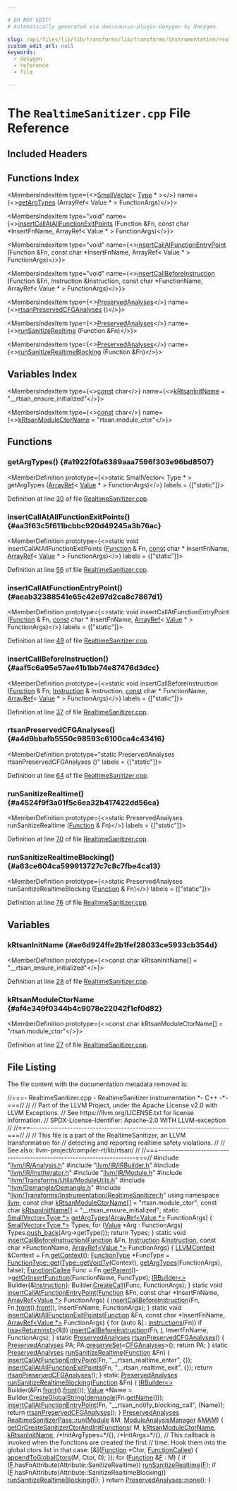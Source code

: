```yaml
---

# DO NOT EDIT!
# Automatically generated via docusaurus-plugin-doxygen by Doxygen.

slug: /api/files/lib/lib/transforms/lib/transforms/instrumentation/realtimesanitizer-cpp
custom_edit_url: null
keywords:
  - doxygen
  - reference
  - file

---
```





# The `RealtimeSanitizer.cpp` File Reference

<DoxygenPage pluginConfig={pluginConfig}>



## Included Headers

<IncludesList>
<IncludesListItem
  filePath="llvm/IR/Analysis.h"
  permalink="/docs/api/files/include/include/llvm/include/llvm/ir/analysis-h"
  isLocal="true" />
<IncludesListItem
  filePath="llvm/IR/IRBuilder.h"
  permalink="/docs/api/files/include/include/llvm/include/llvm/ir/irbuilder-h"
  isLocal="true" />
<IncludesListItem
  filePath="llvm/IR/InstIterator.h"
  permalink="/docs/api/files/include/include/llvm/include/llvm/ir/institerator-h"
  isLocal="true" />
<IncludesListItem
  filePath="llvm/IR/Module.h"
  permalink="/docs/api/files/include/include/llvm/include/llvm/ir/module-h"
  isLocal="true" />
<IncludesListItem
  filePath="llvm/Transforms/Utils/ModuleUtils.h"
  permalink="/docs/api/files/include/include/llvm/include/llvm/transforms/include/llvm/transforms/utils/moduleutils-h"
  isLocal="true" />
<IncludesListItem
  filePath="llvm/Demangle/Demangle.h"
  permalink="/docs/api/files/include/include/llvm/include/llvm/demangle/demangle-h"
  isLocal="true" />
<IncludesListItem
  filePath="llvm/Transforms/Instrumentation/RealtimeSanitizer.h"
  permalink="/docs/api/files/include/include/llvm/include/llvm/transforms/include/llvm/transforms/instrumentation/realtimesanitizer-h"
  isLocal="true" />
</IncludesList>

## Functions Index

<MembersIndex>

<MembersIndexItem
  type={<><a href="/docs/api/classes/llvm/smallvector">SmallVector</a>&lt; <a href="/docs/api/classes/llvm/type">Type</a> &#42; &gt;</>}
  name={<><a href="#a1922f0fa6389aaa7596f303e96bd8507">getArgTypes</a> (ArrayRef&lt; Value &#42; &gt; FunctionArgs)</>}>
</MembersIndexItem>

<MembersIndexItem
  type="void"
  name={<><a href="#aa3f63c5f611bcbbc920d49245a3b76ac">insertCallAtAllFunctionExitPoints</a> (Function &amp;Fn, const char &#42;InsertFnName, ArrayRef&lt; Value &#42; &gt; FunctionArgs)</>}>
</MembersIndexItem>

<MembersIndexItem
  type="void"
  name={<><a href="#aeab32388541e65c42e97d2ca8c7867d1">insertCallAtFunctionEntryPoint</a> (Function &amp;Fn, const char &#42;InsertFnName, ArrayRef&lt; Value &#42; &gt; FunctionArgs)</>}>
</MembersIndexItem>

<MembersIndexItem
  type="void"
  name={<><a href="#aaf5c6a95e57ae41b1bb74e87476d3dcc">insertCallBeforeInstruction</a> (Function &amp;Fn, Instruction &amp;Instruction, const char &#42;FunctionName, ArrayRef&lt; Value &#42; &gt; FunctionArgs)</>}>
</MembersIndexItem>

<MembersIndexItem
  type={<><a href="/docs/api/classes/llvm/preservedanalyses">PreservedAnalyses</a></>}
  name={<><a href="#a4d9bbafb5550c98593c6100ca4c43416">rtsanPreservedCFGAnalyses</a> ()</>}>
</MembersIndexItem>

<MembersIndexItem
  type={<><a href="/docs/api/classes/llvm/preservedanalyses">PreservedAnalyses</a></>}
  name={<><a href="#a4524f9f3a01f5c6ea32b417422dd56ca">runSanitizeRealtime</a> (Function &amp;Fn)</>}>
</MembersIndexItem>

<MembersIndexItem
  type={<><a href="/docs/api/classes/llvm/preservedanalyses">PreservedAnalyses</a></>}
  name={<><a href="#a63ce604ca599913727c7c8c7fbe4ca13">runSanitizeRealtimeBlocking</a> (Function &amp;Fn)</>}>
</MembersIndexItem>

</MembersIndex>

## Variables Index

<MembersIndex>

<MembersIndexItem
  type={<><a href="/docs/api/files/lib/lib/target/lib/target/aarch64/aarch64promoteconstant-cpp/#a90f8350fecae261c25be85d38b451bff">const</a> char</>}
  name={<><a href="#ae6d924ffe2b1fef28033ce5933cb354d">kRtsanInitName</a> = &quot;&#95;&#95;rtsan&#95;ensure&#95;initialized&quot;</>}>
</MembersIndexItem>

<MembersIndexItem
  type={<><a href="/docs/api/files/lib/lib/target/lib/target/aarch64/aarch64promoteconstant-cpp/#a90f8350fecae261c25be85d38b451bff">const</a> char</>}
  name={<><a href="#af4e349f0344b4c9078e22042f1cf0d82">kRtsanModuleCtorName</a> = &quot;rtsan.module&#95;ctor&quot;</>}>
</MembersIndexItem>

</MembersIndex>


<SectionDefinition>

## Functions

### getArgTypes() {#a1922f0fa6389aaa7596f303e96bd8507}

<MemberDefinition
  prototype={<>static SmallVector&lt; Type &#42; &gt; getArgTypes (<a href="/docs/api/classes/llvm/arrayref">ArrayRef</a>&lt; <a href="/docs/api/classes/llvm/value">Value</a> &#42; &gt; FunctionArgs)</>}
  labels = {["static"]}>

Definition at line <a href="#l00030">30</a> of file <a href="/docs/api/files/lib/lib/transforms/lib/transforms/instrumentation/realtimesanitizer-cpp">RealtimeSanitizer.cpp</a>.
</MemberDefinition>

### insertCallAtAllFunctionExitPoints() {#aa3f63c5f611bcbbc920d49245a3b76ac}

<MemberDefinition
  prototype={<>static void insertCallAtAllFunctionExitPoints (<a href="/docs/api/classes/llvm/function">Function</a> &amp; Fn, <a href="/docs/api/files/lib/lib/target/lib/target/aarch64/aarch64promoteconstant-cpp/#a90f8350fecae261c25be85d38b451bff">const</a> char &#42; InsertFnName, <a href="/docs/api/classes/llvm/arrayref">ArrayRef</a>&lt; <a href="/docs/api/classes/llvm/value">Value</a> &#42; &gt; FunctionArgs)</>}
  labels = {["static"]}>

Definition at line <a href="#l00056">56</a> of file <a href="/docs/api/files/lib/lib/transforms/lib/transforms/instrumentation/realtimesanitizer-cpp">RealtimeSanitizer.cpp</a>.
</MemberDefinition>

### insertCallAtFunctionEntryPoint() {#aeab32388541e65c42e97d2ca8c7867d1}

<MemberDefinition
  prototype={<>static void insertCallAtFunctionEntryPoint (<a href="/docs/api/classes/llvm/function">Function</a> &amp; Fn, <a href="/docs/api/files/lib/lib/target/lib/target/aarch64/aarch64promoteconstant-cpp/#a90f8350fecae261c25be85d38b451bff">const</a> char &#42; InsertFnName, <a href="/docs/api/classes/llvm/arrayref">ArrayRef</a>&lt; <a href="/docs/api/classes/llvm/value">Value</a> &#42; &gt; FunctionArgs)</>}
  labels = {["static"]}>

Definition at line <a href="#l00049">49</a> of file <a href="/docs/api/files/lib/lib/transforms/lib/transforms/instrumentation/realtimesanitizer-cpp">RealtimeSanitizer.cpp</a>.
</MemberDefinition>

### insertCallBeforeInstruction() {#aaf5c6a95e57ae41b1bb74e87476d3dcc}

<MemberDefinition
  prototype={<>static void insertCallBeforeInstruction (<a href="/docs/api/classes/llvm/function">Function</a> &amp; Fn, <a href="/docs/api/classes/llvm/instruction">Instruction</a> &amp; Instruction, <a href="/docs/api/files/lib/lib/target/lib/target/aarch64/aarch64promoteconstant-cpp/#a90f8350fecae261c25be85d38b451bff">const</a> char &#42; FunctionName, <a href="/docs/api/classes/llvm/arrayref">ArrayRef</a>&lt; <a href="/docs/api/classes/llvm/value">Value</a> &#42; &gt; FunctionArgs)</>}
  labels = {["static"]}>

Definition at line <a href="#l00037">37</a> of file <a href="/docs/api/files/lib/lib/transforms/lib/transforms/instrumentation/realtimesanitizer-cpp">RealtimeSanitizer.cpp</a>.
</MemberDefinition>

### rtsanPreservedCFGAnalyses() {#a4d9bbafb5550c98593c6100ca4c43416}

<MemberDefinition
  prototype="static PreservedAnalyses rtsanPreservedCFGAnalyses ()"
  labels = {["static"]}>

Definition at line <a href="#l00064">64</a> of file <a href="/docs/api/files/lib/lib/transforms/lib/transforms/instrumentation/realtimesanitizer-cpp">RealtimeSanitizer.cpp</a>.
</MemberDefinition>

### runSanitizeRealtime() {#a4524f9f3a01f5c6ea32b417422dd56ca}

<MemberDefinition
  prototype={<>static PreservedAnalyses runSanitizeRealtime (<a href="/docs/api/classes/llvm/function">Function</a> &amp; Fn)</>}
  labels = {["static"]}>

Definition at line <a href="#l00070">70</a> of file <a href="/docs/api/files/lib/lib/transforms/lib/transforms/instrumentation/realtimesanitizer-cpp">RealtimeSanitizer.cpp</a>.
</MemberDefinition>

### runSanitizeRealtimeBlocking() {#a63ce604ca599913727c7c8c7fbe4ca13}

<MemberDefinition
  prototype={<>static PreservedAnalyses runSanitizeRealtimeBlocking (<a href="/docs/api/classes/llvm/function">Function</a> &amp; Fn)</>}
  labels = {["static"]}>

Definition at line <a href="#l00076">76</a> of file <a href="/docs/api/files/lib/lib/transforms/lib/transforms/instrumentation/realtimesanitizer-cpp">RealtimeSanitizer.cpp</a>.
</MemberDefinition>

</SectionDefinition>

<SectionDefinition>

## Variables

### kRtsanInitName {#ae6d924ffe2b1fef28033ce5933cb354d}

<MemberDefinition
  prototype={<>const char kRtsanInitName&#91;&#93; = &quot;&#95;&#95;rtsan&#95;ensure&#95;initialized&quot;</>}>

Definition at line <a href="#l00028">28</a> of file <a href="/docs/api/files/lib/lib/transforms/lib/transforms/instrumentation/realtimesanitizer-cpp">RealtimeSanitizer.cpp</a>.
</MemberDefinition>

### kRtsanModuleCtorName {#af4e349f0344b4c9078e22042f1cf0d82}

<MemberDefinition
  prototype={<>const char kRtsanModuleCtorName&#91;&#93; = &quot;rtsan.module&#95;ctor&quot;</>}>

Definition at line <a href="#l00027">27</a> of file <a href="/docs/api/files/lib/lib/transforms/lib/transforms/instrumentation/realtimesanitizer-cpp">RealtimeSanitizer.cpp</a>.
</MemberDefinition>

</SectionDefinition>

## File Listing

The file content with the documentation metadata removed is:

<ProgramListing>

<Link id="l00001" /><CodeLine lineNumber="1"><span class="doxyHighlightComment">//===- RealtimeSanitizer.cpp - RealtimeSanitizer instrumentation &#42;- C++ -&#42;-===//</span></CodeLine>
<Link id="l00002" /><CodeLine lineNumber="2"><span class="doxyHighlightComment">//</span></CodeLine>
<Link id="l00003" /><CodeLine lineNumber="3"><span class="doxyHighlightComment">// Part of the LLVM Project, under the Apache License v2.0 with LLVM Exceptions.</span></CodeLine>
<Link id="l00004" /><CodeLine lineNumber="4"><span class="doxyHighlightComment">// See https://llvm.org/LICENSE.txt for license information.</span></CodeLine>
<Link id="l00005" /><CodeLine lineNumber="5"><span class="doxyHighlightComment">// SPDX-License-Identifier: Apache-2.0 WITH LLVM-exception</span></CodeLine>
<Link id="l00006" /><CodeLine lineNumber="6"><span class="doxyHighlightComment">//</span></CodeLine>
<Link id="l00007" /><CodeLine lineNumber="7"><span class="doxyHighlightComment">//===----------------------------------------------------------------------===//</span></CodeLine>
<Link id="l00008" /><CodeLine lineNumber="8"><span class="doxyHighlightComment">//</span></CodeLine>
<Link id="l00009" /><CodeLine lineNumber="9"><span class="doxyHighlightComment">// This file is a part of the RealtimeSanitizer, an LLVM transformation for</span></CodeLine>
<Link id="l00010" /><CodeLine lineNumber="10"><span class="doxyHighlightComment">// detecting and reporting realtime safety violations.</span></CodeLine>
<Link id="l00011" /><CodeLine lineNumber="11"><span class="doxyHighlightComment">//</span></CodeLine>
<Link id="l00012" /><CodeLine lineNumber="12"><span class="doxyHighlightComment">// See also: llvm-project/compiler-rt/lib/rtsan/</span></CodeLine>
<Link id="l00013" /><CodeLine lineNumber="13"><span class="doxyHighlightComment">//</span></CodeLine>
<Link id="l00014" /><CodeLine lineNumber="14"><span class="doxyHighlightComment">//===----------------------------------------------------------------------===//</span></CodeLine>
<Link id="l00015" /><CodeLine lineNumber="15"></CodeLine>
<Link id="l00016" /><CodeLine lineNumber="16"><span class="doxyHighlightPreprocessor">#include &quot;<a href="/docs/api/files/include/include/llvm/include/llvm/ir/analysis-h">llvm/IR/Analysis.h</a>&quot;</span></CodeLine>
<Link id="l00017" /><CodeLine lineNumber="17"><span class="doxyHighlightPreprocessor">#include &quot;<a href="/docs/api/files/include/include/llvm/include/llvm/ir/irbuilder-h">llvm/IR/IRBuilder.h</a>&quot;</span></CodeLine>
<Link id="l00018" /><CodeLine lineNumber="18"><span class="doxyHighlightPreprocessor">#include &quot;<a href="/docs/api/files/include/include/llvm/include/llvm/ir/institerator-h">llvm/IR/InstIterator.h</a>&quot;</span></CodeLine>
<Link id="l00019" /><CodeLine lineNumber="19"><span class="doxyHighlightPreprocessor">#include &quot;<a href="/docs/api/files/include/include/llvm/include/llvm/ir/module-h">llvm/IR/Module.h</a>&quot;</span></CodeLine>
<Link id="l00020" /><CodeLine lineNumber="20"><span class="doxyHighlightPreprocessor">#include &quot;<a href="/docs/api/files/include/include/llvm/include/llvm/transforms/include/llvm/transforms/utils/moduleutils-h">llvm/Transforms/Utils/ModuleUtils.h</a>&quot;</span></CodeLine>
<Link id="l00021" /><CodeLine lineNumber="21"></CodeLine>
<Link id="l00022" /><CodeLine lineNumber="22"><span class="doxyHighlightPreprocessor">#include &quot;<a href="/docs/api/files/include/include/llvm/include/llvm/demangle/demangle-h">llvm/Demangle/Demangle.h</a>&quot;</span></CodeLine>
<Link id="l00023" /><CodeLine lineNumber="23"><span class="doxyHighlightPreprocessor">#include &quot;<a href="/docs/api/files/include/include/llvm/include/llvm/transforms/include/llvm/transforms/instrumentation/realtimesanitizer-h">llvm/Transforms/Instrumentation/RealtimeSanitizer.h</a>&quot;</span></CodeLine>
<Link id="l00024" /><CodeLine lineNumber="24"></CodeLine>
<Link id="l00025" /><CodeLine lineNumber="25"><span class="doxyHighlightKeyword">using namespace </span><span class="doxyHighlight"><a href="/docs/api/namespaces/llvm">llvm</a>;</span></CodeLine>
<Link id="l00026" /><CodeLine lineNumber="26"></CodeLine>
<Link id="l00027" /><CodeLine lineNumber="27" lineLink="#af4e349f0344b4c9078e22042f1cf0d82"><span class="doxyHighlightKeyword">const</span><span class="doxyHighlight"> </span><span class="doxyHighlightKeywordType">char</span><span class="doxyHighlight"> <a href="#af4e349f0344b4c9078e22042f1cf0d82">kRtsanModuleCtorName</a>&#91;&#93; = </span><span class="doxyHighlightStringLiteral">&quot;rtsan.module&#95;ctor&quot;</span><span class="doxyHighlight">;</span></CodeLine>
<Link id="l00028" /><CodeLine lineNumber="28" lineLink="#ae6d924ffe2b1fef28033ce5933cb354d"><span class="doxyHighlightKeyword">const</span><span class="doxyHighlight"> </span><span class="doxyHighlightKeywordType">char</span><span class="doxyHighlight"> <a href="#ae6d924ffe2b1fef28033ce5933cb354d">kRtsanInitName</a>&#91;&#93; = </span><span class="doxyHighlightStringLiteral">&quot;&#95;&#95;rtsan&#95;ensure&#95;initialized&quot;</span><span class="doxyHighlight">;</span></CodeLine>
<Link id="l00029" /><CodeLine lineNumber="29"></CodeLine>
<Link id="l00030" /><CodeLine lineNumber="30" lineLink="#a1922f0fa6389aaa7596f303e96bd8507"><span class="doxyHighlightKeyword">static</span><span class="doxyHighlight"> <a href="/docs/api/classes/llvm/smallvector">SmallVector&lt;Type &#42;&gt;</a> <a href="#a1922f0fa6389aaa7596f303e96bd8507">getArgTypes</a>(<a href="/docs/api/classes/llvm/arrayref">ArrayRef&lt;Value &#42;&gt;</a> FunctionArgs) &#123;</span></CodeLine>
<Link id="l00031" /><CodeLine lineNumber="31"><span class="doxyHighlight">  <a href="/docs/api/classes/llvm/smallvector">SmallVector&lt;Type &#42;&gt;</a> Types;</span></CodeLine>
<Link id="l00032" /><CodeLine lineNumber="32"><span class="doxyHighlight">  </span><span class="doxyHighlightKeywordFlow">for</span><span class="doxyHighlight"> (<a href="/docs/api/classes/llvm/value">Value</a> &#42;Arg : FunctionArgs)</span></CodeLine>
<Link id="l00033" /><CodeLine lineNumber="33"><span class="doxyHighlight">    Types.<a href="/docs/api/classes/llvm/smallvectortemplatebase/#af42bfbc067df27c19ee2fc859df58799">push&#95;back</a>(Arg-&gt;getType());</span></CodeLine>
<Link id="l00034" /><CodeLine lineNumber="34"><span class="doxyHighlight">  </span><span class="doxyHighlightKeywordFlow">return</span><span class="doxyHighlight"> Types;</span></CodeLine>
<Link id="l00035" /><CodeLine lineNumber="35"><span class="doxyHighlight">&#125;</span></CodeLine>
<Link id="l00036" /><CodeLine lineNumber="36"></CodeLine>
<Link id="l00037" /><CodeLine lineNumber="37" lineLink="#aaf5c6a95e57ae41b1bb74e87476d3dcc"><span class="doxyHighlightKeyword">static</span><span class="doxyHighlight"> </span><span class="doxyHighlightKeywordType">void</span><span class="doxyHighlight"> <a href="#aaf5c6a95e57ae41b1bb74e87476d3dcc">insertCallBeforeInstruction</a>(<a href="/docs/api/classes/llvm/function">Function</a> &amp;Fn, <a href="/docs/api/classes/llvm/instruction">Instruction</a> &amp;<a href="/docs/api/classes/llvm/instruction">Instruction</a>,</span></CodeLine>
<Link id="l00038" /><CodeLine lineNumber="38"><span class="doxyHighlight">                                        </span><span class="doxyHighlightKeyword">const</span><span class="doxyHighlight"> </span><span class="doxyHighlightKeywordType">char</span><span class="doxyHighlight"> &#42;FunctionName,</span></CodeLine>
<Link id="l00039" /><CodeLine lineNumber="39"><span class="doxyHighlight">                                        <a href="/docs/api/classes/llvm/arrayref">ArrayRef&lt;Value &#42;&gt;</a> FunctionArgs) &#123;</span></CodeLine>
<Link id="l00040" /><CodeLine lineNumber="40"><span class="doxyHighlight">  <a href="/docs/api/classes/llvm/llvmcontext">LLVMContext</a> &amp;Context = Fn.<a href="/docs/api/classes/llvm/function/#a9fffac2512fe651f0d5e37e27f5bd51c">getContext</a>();</span></CodeLine>
<Link id="l00041" /><CodeLine lineNumber="41"><span class="doxyHighlight">  <a href="/docs/api/classes/functiontype">FunctionType</a> &#42;FuncType = <a href="/docs/api/classes/llvm/functiontype/#af8be7844c269f201ebcee1e15048c378">FunctionType::get</a>(<a href="/docs/api/classes/llvm/type/#a6e20e76960d952de088354cbcd14c3ab">Type::getVoidTy</a>(Context),</span></CodeLine>
<Link id="l00042" /><CodeLine lineNumber="42"><span class="doxyHighlight">                                             <a href="#a1922f0fa6389aaa7596f303e96bd8507">getArgTypes</a>(FunctionArgs), </span><span class="doxyHighlightKeyword">false</span><span class="doxyHighlight">);</span></CodeLine>
<Link id="l00043" /><CodeLine lineNumber="43"><span class="doxyHighlight">  <a href="/docs/api/classes/llvm/functioncallee">FunctionCallee</a> Func =</span></CodeLine>
<Link id="l00044" /><CodeLine lineNumber="44"><span class="doxyHighlight">      Fn.<a href="/docs/api/classes/llvm/globalvalue/#a739b30c811f1eece61b05320ddf44e5b">getParent</a>()-&gt;<a href="/docs/api/classes/llvm/module/#abb107e4edbf05eae92936cba6801c2d9">getOrInsertFunction</a>(FunctionName, FuncType);</span></CodeLine>
<Link id="l00045" /><CodeLine lineNumber="45"><span class="doxyHighlight">  <a href="/docs/api/classes/llvm/irbuilder">IRBuilder&lt;&gt;</a> Builder&#123;&amp;<a href="/docs/api/classes/llvm/instruction">Instruction</a>&#125;;</span></CodeLine>
<Link id="l00046" /><CodeLine lineNumber="46"><span class="doxyHighlight">  Builder.<a href="/docs/api/classes/llvm/irbuilderbase/#ab086c5b9f9563eda0cdd703f454e041e">CreateCall</a>(Func, FunctionArgs);</span></CodeLine>
<Link id="l00047" /><CodeLine lineNumber="47"><span class="doxyHighlight">&#125;</span></CodeLine>
<Link id="l00048" /><CodeLine lineNumber="48"></CodeLine>
<Link id="l00049" /><CodeLine lineNumber="49" lineLink="#aeab32388541e65c42e97d2ca8c7867d1"><span class="doxyHighlightKeyword">static</span><span class="doxyHighlight"> </span><span class="doxyHighlightKeywordType">void</span><span class="doxyHighlight"> <a href="#aeab32388541e65c42e97d2ca8c7867d1">insertCallAtFunctionEntryPoint</a>(<a href="/docs/api/classes/llvm/function">Function</a> &amp;Fn,</span></CodeLine>
<Link id="l00050" /><CodeLine lineNumber="50"><span class="doxyHighlight">                                           </span><span class="doxyHighlightKeyword">const</span><span class="doxyHighlight"> </span><span class="doxyHighlightKeywordType">char</span><span class="doxyHighlight"> &#42;InsertFnName,</span></CodeLine>
<Link id="l00051" /><CodeLine lineNumber="51"><span class="doxyHighlight">                                           <a href="/docs/api/classes/llvm/arrayref">ArrayRef&lt;Value &#42;&gt;</a> FunctionArgs) &#123;</span></CodeLine>
<Link id="l00052" /><CodeLine lineNumber="52"><span class="doxyHighlight">  <a href="#aaf5c6a95e57ae41b1bb74e87476d3dcc">insertCallBeforeInstruction</a>(Fn, Fn.<a href="/docs/api/classes/llvm/function/#a3ec0b920bf30d0e15bace383192691da">front</a>().<a href="/docs/api/classes/llvm/basicblock/#a63cfb2a0dae69153fd961eb335949caa">front</a>(), InsertFnName,</span></CodeLine>
<Link id="l00053" /><CodeLine lineNumber="53"><span class="doxyHighlight">                              FunctionArgs);</span></CodeLine>
<Link id="l00054" /><CodeLine lineNumber="54"><span class="doxyHighlight">&#125;</span></CodeLine>
<Link id="l00055" /><CodeLine lineNumber="55"></CodeLine>
<Link id="l00056" /><CodeLine lineNumber="56" lineLink="#aa3f63c5f611bcbbc920d49245a3b76ac"><span class="doxyHighlightKeyword">static</span><span class="doxyHighlight"> </span><span class="doxyHighlightKeywordType">void</span><span class="doxyHighlight"> <a href="#aa3f63c5f611bcbbc920d49245a3b76ac">insertCallAtAllFunctionExitPoints</a>(<a href="/docs/api/classes/llvm/function">Function</a> &amp;Fn,</span></CodeLine>
<Link id="l00057" /><CodeLine lineNumber="57"><span class="doxyHighlight">                                              </span><span class="doxyHighlightKeyword">const</span><span class="doxyHighlight"> </span><span class="doxyHighlightKeywordType">char</span><span class="doxyHighlight"> &#42;InsertFnName,</span></CodeLine>
<Link id="l00058" /><CodeLine lineNumber="58"><span class="doxyHighlight">                                              <a href="/docs/api/classes/llvm/arrayref">ArrayRef&lt;Value &#42;&gt;</a> FunctionArgs) &#123;</span></CodeLine>
<Link id="l00059" /><CodeLine lineNumber="59"><span class="doxyHighlight">  </span><span class="doxyHighlightKeywordFlow">for</span><span class="doxyHighlight"> (</span><span class="doxyHighlightKeyword">auto</span><span class="doxyHighlight"> &amp;<a href="/docs/api/files/lib/lib/support/md5-cpp/#ac0eafdc9ee161b71e7af98af736952fd">I</a> : <a href="/docs/api/files/lib/lib/codegen/atomicexpandpass-cpp/#a1bcc06b1cb86bd0ea08f33323190bdaa">instructions</a>(Fn))</span></CodeLine>
<Link id="l00060" /><CodeLine lineNumber="60"><span class="doxyHighlight">    </span><span class="doxyHighlightKeywordFlow">if</span><span class="doxyHighlight"> (<a href="/docs/api/namespaces/llvm/#a92ca992e52dddc420f4b069cae06dfbe">isa&lt;ReturnInst&gt;</a>(&amp;<a href="/docs/api/files/lib/lib/support/md5-cpp/#ac0eafdc9ee161b71e7af98af736952fd">I</a>))</span></CodeLine>
<Link id="l00061" /><CodeLine lineNumber="61"><span class="doxyHighlight">      <a href="#aaf5c6a95e57ae41b1bb74e87476d3dcc">insertCallBeforeInstruction</a>(Fn, <a href="/docs/api/files/lib/lib/support/md5-cpp/#ac0eafdc9ee161b71e7af98af736952fd">I</a>, InsertFnName, FunctionArgs);</span></CodeLine>
<Link id="l00062" /><CodeLine lineNumber="62"><span class="doxyHighlight">&#125;</span></CodeLine>
<Link id="l00063" /><CodeLine lineNumber="63"></CodeLine>
<Link id="l00064" /><CodeLine lineNumber="64" lineLink="#a4d9bbafb5550c98593c6100ca4c43416"><span class="doxyHighlightKeyword">static</span><span class="doxyHighlight"> <a href="/docs/api/classes/llvm/preservedanalyses">PreservedAnalyses</a> <a href="#a4d9bbafb5550c98593c6100ca4c43416">rtsanPreservedCFGAnalyses</a>() &#123;</span></CodeLine>
<Link id="l00065" /><CodeLine lineNumber="65"><span class="doxyHighlight">  <a href="/docs/api/classes/llvm/preservedanalyses">PreservedAnalyses</a> PA;</span></CodeLine>
<Link id="l00066" /><CodeLine lineNumber="66"><span class="doxyHighlight">  PA.<a href="/docs/api/classes/llvm/preservedanalyses/#a937c42f77e161349ce0f999e448c7027">preserveSet</a>&lt;<a href="/docs/api/classes/llvm/cfganalyses">CFGAnalyses</a>&gt;();</span></CodeLine>
<Link id="l00067" /><CodeLine lineNumber="67"><span class="doxyHighlight">  </span><span class="doxyHighlightKeywordFlow">return</span><span class="doxyHighlight"> PA;</span></CodeLine>
<Link id="l00068" /><CodeLine lineNumber="68"><span class="doxyHighlight">&#125;</span></CodeLine>
<Link id="l00069" /><CodeLine lineNumber="69"></CodeLine>
<Link id="l00070" /><CodeLine lineNumber="70" lineLink="#a4524f9f3a01f5c6ea32b417422dd56ca"><span class="doxyHighlightKeyword">static</span><span class="doxyHighlight"> <a href="/docs/api/classes/llvm/preservedanalyses">PreservedAnalyses</a> <a href="#a4524f9f3a01f5c6ea32b417422dd56ca">runSanitizeRealtime</a>(<a href="/docs/api/classes/llvm/function">Function</a> &amp;Fn) &#123;</span></CodeLine>
<Link id="l00071" /><CodeLine lineNumber="71"><span class="doxyHighlight">  <a href="#aeab32388541e65c42e97d2ca8c7867d1">insertCallAtFunctionEntryPoint</a>(Fn, </span><span class="doxyHighlightStringLiteral">&quot;&#95;&#95;rtsan&#95;realtime&#95;enter&quot;</span><span class="doxyHighlight">, &#123;&#125;);</span></CodeLine>
<Link id="l00072" /><CodeLine lineNumber="72"><span class="doxyHighlight">  <a href="#aa3f63c5f611bcbbc920d49245a3b76ac">insertCallAtAllFunctionExitPoints</a>(Fn, </span><span class="doxyHighlightStringLiteral">&quot;&#95;&#95;rtsan&#95;realtime&#95;exit&quot;</span><span class="doxyHighlight">, &#123;&#125;);</span></CodeLine>
<Link id="l00073" /><CodeLine lineNumber="73"><span class="doxyHighlight">  </span><span class="doxyHighlightKeywordFlow">return</span><span class="doxyHighlight"> <a href="#a4d9bbafb5550c98593c6100ca4c43416">rtsanPreservedCFGAnalyses</a>();</span></CodeLine>
<Link id="l00074" /><CodeLine lineNumber="74"><span class="doxyHighlight">&#125;</span></CodeLine>
<Link id="l00075" /><CodeLine lineNumber="75"></CodeLine>
<Link id="l00076" /><CodeLine lineNumber="76" lineLink="#a63ce604ca599913727c7c8c7fbe4ca13"><span class="doxyHighlightKeyword">static</span><span class="doxyHighlight"> <a href="/docs/api/classes/llvm/preservedanalyses">PreservedAnalyses</a> <a href="#a63ce604ca599913727c7c8c7fbe4ca13">runSanitizeRealtimeBlocking</a>(<a href="/docs/api/classes/llvm/function">Function</a> &amp;Fn) &#123;</span></CodeLine>
<Link id="l00077" /><CodeLine lineNumber="77"><span class="doxyHighlight">  <a href="/docs/api/classes/llvm/irbuilder">IRBuilder&lt;&gt;</a> Builder(&amp;Fn.<a href="/docs/api/classes/llvm/function/#a3ec0b920bf30d0e15bace383192691da">front</a>().<a href="/docs/api/classes/llvm/basicblock/#a63cfb2a0dae69153fd961eb335949caa">front</a>());</span></CodeLine>
<Link id="l00078" /><CodeLine lineNumber="78"><span class="doxyHighlight">  <a href="/docs/api/classes/llvm/value">Value</a> &#42;Name = Builder.<a href="/docs/api/classes/llvm/irbuilderbase/#af377188a476a2d71184b0498a136fd1d">CreateGlobalString</a>(<a href="/docs/api/namespaces/llvm/#ab996639d406a5466d5c8a1586fb4a9d8">demangle</a>(Fn.<a href="/docs/api/classes/llvm/value/#adb5c319f5905c1d3ca9eb5df546388c5">getName</a>()));</span></CodeLine>
<Link id="l00079" /><CodeLine lineNumber="79"><span class="doxyHighlight">  <a href="#aeab32388541e65c42e97d2ca8c7867d1">insertCallAtFunctionEntryPoint</a>(Fn, </span><span class="doxyHighlightStringLiteral">&quot;&#95;&#95;rtsan&#95;notify&#95;blocking&#95;call&quot;</span><span class="doxyHighlight">, &#123;Name&#125;);</span></CodeLine>
<Link id="l00080" /><CodeLine lineNumber="80"><span class="doxyHighlight">  </span><span class="doxyHighlightKeywordFlow">return</span><span class="doxyHighlight"> <a href="#a4d9bbafb5550c98593c6100ca4c43416">rtsanPreservedCFGAnalyses</a>();</span></CodeLine>
<Link id="l00081" /><CodeLine lineNumber="81"><span class="doxyHighlight">&#125;</span></CodeLine>
<Link id="l00082" /><CodeLine lineNumber="82"></CodeLine>
<Link id="l00083" /><CodeLine lineNumber="83" lineLink="/docs/api/structs/llvm/realtimesanitizerpass/#a6ef2f34cb129c3b7d3a996e88f3e2c9e"><span class="doxyHighlight"><a href="/docs/api/classes/llvm/preservedanalyses">PreservedAnalyses</a> <a href="/docs/api/structs/llvm/realtimesanitizerpass/#a6ef2f34cb129c3b7d3a996e88f3e2c9e">RealtimeSanitizerPass::run</a>(<a href="/docs/api/classes/llvm/module">Module</a> &amp;M,</span></CodeLine>
<Link id="l00084" /><CodeLine lineNumber="84"><span class="doxyHighlight">                                             <a href="/docs/api/namespaces/llvm/#af9c9208365fd9ce11392b4d79485e259">ModuleAnalysisManager</a> &amp;<a href="/docs/api/files/lib/lib/passes/passbuilderbindings-cpp/#a85bddafa659a93a7a67c9094648259be">MAM</a>) &#123;</span></CodeLine>
<Link id="l00085" /><CodeLine lineNumber="85"><span class="doxyHighlight">  <a href="/docs/api/namespaces/llvm/#a717a199ea9514d956fa87fd23c13a228">getOrCreateSanitizerCtorAndInitFunctions</a>(</span></CodeLine>
<Link id="l00086" /><CodeLine lineNumber="86"><span class="doxyHighlight">      M, <a href="#af4e349f0344b4c9078e22042f1cf0d82">kRtsanModuleCtorName</a>, <a href="#ae6d924ffe2b1fef28033ce5933cb354d">kRtsanInitName</a>, </span><span class="doxyHighlightComment">/&#42;InitArgTypes=&#42;/</span><span class="doxyHighlight">&#123;&#125;,</span></CodeLine>
<Link id="l00087" /><CodeLine lineNumber="87"><span class="doxyHighlight">      </span><span class="doxyHighlightComment">/&#42;InitArgs=&#42;/</span><span class="doxyHighlight">&#123;&#125;,</span></CodeLine>
<Link id="l00088" /><CodeLine lineNumber="88"><span class="doxyHighlight">      </span><span class="doxyHighlightComment">// This callback is invoked when the functions are created the first</span></CodeLine>
<Link id="l00089" /><CodeLine lineNumber="89"><span class="doxyHighlight">      </span><span class="doxyHighlightComment">// time. Hook them into the global ctors list in that case:</span></CodeLine>
<Link id="l00090" /><CodeLine lineNumber="90"><span class="doxyHighlight">      &#91;&amp;&#93;(<a href="/docs/api/classes/llvm/function">Function</a> &#42;Ctor, <a href="/docs/api/classes/llvm/functioncallee">FunctionCallee</a>) &#123; <a href="/docs/api/namespaces/llvm/#ac030f6d03b674c2d132fd54fb60c9f26">appendToGlobalCtors</a>(M, Ctor, 0); &#125;);</span></CodeLine>
<Link id="l00091" /><CodeLine lineNumber="91"></CodeLine>
<Link id="l00092" /><CodeLine lineNumber="92"><span class="doxyHighlight">  </span><span class="doxyHighlightKeywordFlow">for</span><span class="doxyHighlight"> (<a href="/docs/api/classes/llvm/function">Function</a> &amp;<a href="/docs/api/files/lib/lib/support/md5-cpp/#a96d73bbd7af15cb1fc38c3f4a3bd82e9">F</a> : M) &#123;</span></CodeLine>
<Link id="l00093" /><CodeLine lineNumber="93"><span class="doxyHighlight">    </span><span class="doxyHighlightKeywordFlow">if</span><span class="doxyHighlight"> (<a href="/docs/api/files/lib/lib/support/md5-cpp/#a96d73bbd7af15cb1fc38c3f4a3bd82e9">F</a>.hasFnAttribute(Attribute::SanitizeRealtime))</span></CodeLine>
<Link id="l00094" /><CodeLine lineNumber="94"><span class="doxyHighlight">      <a href="#a4524f9f3a01f5c6ea32b417422dd56ca">runSanitizeRealtime</a>(<a href="/docs/api/files/lib/lib/support/md5-cpp/#a96d73bbd7af15cb1fc38c3f4a3bd82e9">F</a>);</span></CodeLine>
<Link id="l00095" /><CodeLine lineNumber="95"></CodeLine>
<Link id="l00096" /><CodeLine lineNumber="96"><span class="doxyHighlight">    </span><span class="doxyHighlightKeywordFlow">if</span><span class="doxyHighlight"> (<a href="/docs/api/files/lib/lib/support/md5-cpp/#a96d73bbd7af15cb1fc38c3f4a3bd82e9">F</a>.hasFnAttribute(Attribute::SanitizeRealtimeBlocking))</span></CodeLine>
<Link id="l00097" /><CodeLine lineNumber="97"><span class="doxyHighlight">      <a href="#a63ce604ca599913727c7c8c7fbe4ca13">runSanitizeRealtimeBlocking</a>(<a href="/docs/api/files/lib/lib/support/md5-cpp/#a96d73bbd7af15cb1fc38c3f4a3bd82e9">F</a>);</span></CodeLine>
<Link id="l00098" /><CodeLine lineNumber="98"><span class="doxyHighlight">  &#125;</span></CodeLine>
<Link id="l00099" /><CodeLine lineNumber="99"></CodeLine>
<Link id="l00100" /><CodeLine lineNumber="100"><span class="doxyHighlight">  </span><span class="doxyHighlightKeywordFlow">return</span><span class="doxyHighlight"> <a href="/docs/api/classes/llvm/preservedanalyses/#a03797a73044a81cbc6a3409d6c72ee8f">PreservedAnalyses::none</a>();</span></CodeLine>
<Link id="l00101" /><CodeLine lineNumber="101"><span class="doxyHighlight">&#125;</span></CodeLine>

</ProgramListing>


</DoxygenPage>
